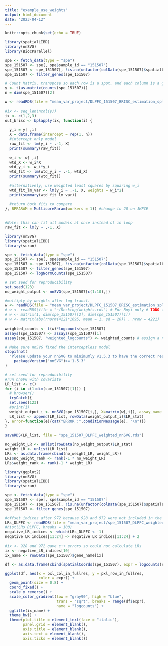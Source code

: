 ```yaml
---
title: "example_use_weights"
output: html_document
date: "2023-04-12"
---
```


```r
knitr::opts_chunk$set(echo = TRUE)
```

```r

library(spatialLIBD)
library(nnSVG)
library(BiocParallel)

spe <- fetch_data(type = "spe")
spe_151507 <- spe[, spe$sample_id == "151507"]
spe_151507 <- spe_151507[, !is.na(unfactor(colData(spe_151507)$spatialLIBD))]
spe_151507 <- filter_genes(spe_151507)

# Count Matrix, transpose so each row is a spot, and each column is a gene
y <- t(as.matrix(counts(spe_151507)))
n = dim(spe_151507)[2]

w <- readRDS(file = "mean_var_project/DLPFC_151507_BRISC_estimation_spline.rds")

#ix <- seq_len(ncol(y))
ix <- c(1,2,3)
out_brisc <- bplapply(ix, function(i) {
  
  y_i = y[ ,i]
  X = data.frame(intercept = rep(1, n))
  #intercept only model
  raw_fit <- lm(y_i ~ .-1, X)
  print(summary(raw_fit))
  
  w_i <- w[ ,i]
  wtd_X <- w_i*X
  wtd_y_i <- w_i*y_i
  wtd_fit <- lm(wtd_y_i ~ .-1, wtd_X)
  print(summary(wtd_fit))
  
  #alternatively, use weighted least squares by squaring w_i
  wtd_fit_lm_var <- lm(y_i ~ .-1, X, weights = w_i^2)
  print(summary(wtd_fit_lm_var))
  
  #return both fits to compare
}, BPPARAM = MulticoreParam(workers = 1)) #change to 20 on JHPCE


#Note: this can fit all models at once instead of in loop
raw_fit <- lm(y ~ .-1, X) 

```

```r
library(nnSVG)
library(spatialLIBD)
library(scran)

spe <- fetch_data(type = "spe")
spe_151507 <- spe[, spe$sample_id == "151507"]
spe_151507 <- spe_151507[, !is.na(unfactor(colData(spe_151507)$spatialLIBD))]
spe_151507 <- filter_genes(spe_151507)
spe_151507 <- logNormCounts(spe_151507)

# set seed for reproducibility
set.seed(123)
no_weight_output <- nnSVG(spe_151507[c(1:10),])

#multiply by weights after log transf.
w <- readRDS(file = "mean_var_project/DLPFC_151507_BRISC_estimation_spline.rds")
# w <- readRDS(file = "~/Desktop/weights.rds") # For Boyi only # TODO (boyiguo1): delete later
# w <- matrix(1, dim(spe_151507)[2], dim(spe_151507)[1])
# w <- matrix(abs(rnorm(4221*1695, mean = 1, sd = 20)) , nrow = 4221)

weighted_counts <- t(w)*logcounts(spe_151507)
assays(spe_151507) <- assays(spe_151507)[1]
assay(spe_151507, "weighted_logcounts") <- weighted_counts # assign a new entry to assays slot, nnSVG will use "logcounts"

# Make sure nnSVG fixed the interceptless model 
stopifnot(
  "Please update your nnSVG to minimumly v1.5.3 to have the correct result" = 
    packageVersion("nnSVG")>='1.5.3'
)

# set seed for reproducibility
#run nnSVG with covariate
LR_list <- c()
for (i in c(1:dim(spe_151507)[1])) {
  # browser()
  tryCatch({
  set.seed(123)
  #print(i)
  weight_output_i <- nnSVG(spe_151507[i,], X=matrix(w[,i]), assay_name = "weighted_logcounts")
  LR_list <- append(LR_list, rowData(weight_output_i)$LR_stat)
}, error=function(e){cat("ERROR :",conditionMessage(e), "\n")})
}

saveRDS(LR_list, file = "spe_151507_DLPFC_weighted_nnSVG.rds")

no_weight_LR <- unlist(rowData(no_weight_output)$LR_stat)
weight_LR <- unlist(LR_list)
LRs <- as.data.frame(cbind(no_weight_LR, weight_LR))
LRs$no_weight_rank <- rank(-1 * no_weight_LR)
LRs$weight_rank <- rank(-1 * weight_LR)
```

```r
library(ggplot2)
library(nnSVG)
library(spatialLIBD)
library(scran)

spe <- fetch_data(type = "spe")
spe_151507 <- spe[, spe$sample_id == "151507"]
spe_151507 <- spe_151507[, !is.na(unfactor(colData(spe_151507)$spatialLIBD))]
spe_151507 <- filter_genes(spe_151507)

#offset indices after 972 because 928 and 972 were not included in the LR list
LRs_DLPFC <- readRDS(file = "mean_var_project/spe_151507_DLPFC_weighted_nnSVG.rds")
#hist(LRs_DLPFC, breaks = 100)
negative_LR_indices <- which(LRs_DLPFC < -1)
negative_LR_indices[11:24] <- negative_LR_indices[11:24] + 2

#ix <- 928 and 972 gave c++ errors so could not calculate LRs
ix <- negative_LR_indices[10]
ix_name <- rowData(spe_151507)$gene_name[ix]

df <- as.data.frame(cbind(spatialCoords(spe_151507), expr = logcounts(spe_151507)[ix, ]))

ggplot(df, aes(x = pxl_col_in_fullres, y = pxl_row_in_fullres, 
               color = expr)) + 
  geom_point(size = 0.8) + 
  coord_fixed() + 
  scale_y_reverse() + 
  scale_color_gradient(low = "gray90", high = "blue", 
                       trans = "sqrt", breaks = range(df$expr), 
                       name = "logcounts") + 
  ggtitle(ix_name) + 
  theme_bw() + 
  theme(plot.title = element_text(face = "italic"), 
        panel.grid = element_blank(), 
        axis.title = element_blank(), 
        axis.text = element_blank(), 
        axis.ticks = element_blank())

```


